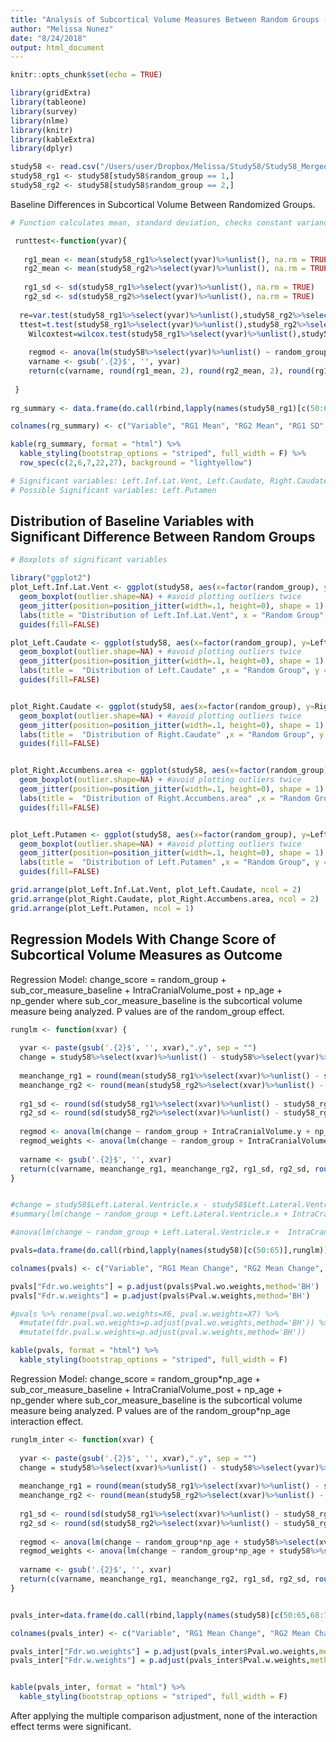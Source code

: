 ```yaml
---
title: "Analysis of Subcortical Volume Measures Between Random Groups - Comparing Regression Models With and Without Propensity Weights"
author: "Melissa Nunez"
date: "8/24/2018"
output: html_document
---
```


```r
knitr::opts_chunk$set(echo = TRUE)
```


```r
library(gridExtra)
library(tableone)
library(survey)
library(nlme)
library(knitr)
library(kableExtra)
library(dplyr)

study58 <- read.csv("/Users/user/Dropbox/Melissa/Study58/Study58_Merged_NeuroPreAndPost.csv")
study58_rg1 <- study58[study58$random_group == 1,]
study58_rg2 <- study58[study58$random_group == 2,]

```

Baseline Differences in Subcortical Volume Between Randomized Groups. 

```r
# Function calculates mean, standard deviation, checks constant variance, and then runs ttest and wilcoxon test ( 2 variables) .

 runttest<-function(yvar){
   
   rg1_mean <- mean(study58_rg1%>%select(yvar)%>%unlist(), na.rm = TRUE)
   rg2_mean <- mean(study58_rg2%>%select(yvar)%>%unlist(), na.rm = TRUE)
   
   rg1_sd <- sd(study58_rg1%>%select(yvar)%>%unlist(), na.rm = TRUE)
   rg2_sd <- sd(study58_rg2%>%select(yvar)%>%unlist(), na.rm = TRUE)
  
  re=var.test(study58_rg1%>%select(yvar)%>%unlist(),study58_rg2%>%select(yvar)%>%unlist(), alternative = "two.sided")$p.value
  ttest=t.test(study58_rg1%>%select(yvar)%>%unlist(),study58_rg2%>%select(yvar)%>%unlist(), var.equal=(re >.05), paired=FALSE)$p.value
    Wilcoxtest=wilcox.test(study58_rg1%>%select(yvar)%>%unlist(),study58_rg2%>%select(yvar)%>%unlist(), alternative = "two.sided")$p.value
    
    regmod <- anova(lm(study58%>%select(yvar)%>%unlist() ~ random_group + np_gender + IntraCranialVolume.x + np_age, data = study58))[1,5]
    varname <- gsub('.{2}$', '', yvar)
    return(c(varname, round(rg1_mean, 2), round(rg2_mean, 2), round(rg1_sd, 2), round(rg2_sd, 2), round(Wilcoxtest, 4), round(ttest, 4), round(regmod,4) ))
  
 }
 
rg_summary <- data.frame(do.call(rbind,lapply(names(study58_rg1)[c(50:65,68:79,82:83,90:94)],runttest)))

colnames(rg_summary) <- c("Variable", "RG1 Mean", "RG2 Mean", "RG1 SD", "RG2 SD", "Wilcoxon Test", "T.Test", "Reg Model P.Value")

kable(rg_summary, format = "html") %>%
  kable_styling(bootstrap_options = "striped", full_width = F) %>%
  row_spec(c(2,6,7,22,27), background = "lightyellow")

# Significant variables: Left.Inf.Lat.Vent, Left.Caudate, Right.Caudate, Right.Accumbens.area.
# Possible Significant variables: Left.Putamen
```

## Distribution of Baseline Variables with Significant Difference Between Random Groups
```r
# Boxplots of significant variables

library("ggplot2")
plot_Left.Inf.Lat.Vent <- ggplot(study58, aes(x=factor(random_group), y=Left.Inf.Lat.Vent.x, fill = factor(random_group))) + 
  geom_boxplot(outlier.shape=NA) + #avoid plotting outliers twice
  geom_jitter(position=position_jitter(width=.1, height=0), shape = 1) + 
  labs(title = "Distribution of Left.Inf.Lat.Vent", x = "Random Group", y = "Left.Inf.Lat.Vent.Baseline") + 
  guides(fill=FALSE)

plot_Left.Caudate <- ggplot(study58, aes(x=factor(random_group), y=Left.Caudate.x, fill = factor(random_group))) + 
  geom_boxplot(outlier.shape=NA) + #avoid plotting outliers twice
  geom_jitter(position=position_jitter(width=.1, height=0), shape = 1) + 
  labs(title =  "Distribution of Left.Caudate" ,x = "Random Group", y = "Left.Caudate.Baseline") + 
  guides(fill=FALSE)


plot_Right.Caudate <- ggplot(study58, aes(x=factor(random_group), y=Right.Caudate.x, fill = factor(random_group))) + 
  geom_boxplot(outlier.shape=NA) + #avoid plotting outliers twice
  geom_jitter(position=position_jitter(width=.1, height=0), shape = 1) + 
  labs(title =  "Distribution of Right.Caudate" ,x = "Random Group", y = "Right.Caudate.Baseline") + 
  guides(fill=FALSE)


plot_Right.Accumbens.area <- ggplot(study58, aes(x=factor(random_group), y=Right.Accumbens.area.x, fill = factor(random_group))) + 
  geom_boxplot(outlier.shape=NA) + #avoid plotting outliers twice
  geom_jitter(position=position_jitter(width=.1, height=0), shape = 1) + 
  labs(title =  "Distribution of Right.Accumbens.area" ,x = "Random Group", y = "Right.Accumbens.area.Baseline") + 
  guides(fill=FALSE)


plot_Left.Putamen <- ggplot(study58, aes(x=factor(random_group), y=Left.Putamen.x, fill = factor(random_group))) + 
  geom_boxplot(outlier.shape=NA) + #avoid plotting outliers twice
  geom_jitter(position=position_jitter(width=.1, height=0), shape = 1) + 
  labs(title =  "Distribution of Left.Putamen" ,x = "Random Group", y = "Left.Putamen.Baseline") + 
  guides(fill=FALSE)

grid.arrange(plot_Left.Inf.Lat.Vent, plot_Left.Caudate, ncol = 2)
grid.arrange(plot_Right.Caudate, plot_Right.Accumbens.area, ncol = 2)
grid.arrange(plot_Left.Putamen, ncol = 1)
```


## Regression Models With Change Score of Subcortical Volume Measures as Outcome
Regression Model: change_score = random_group + sub_cor_measure_baseline + IntraCranialVolume_post + np_age + np_gender where sub_cor_measure_baseline is the subcortical volume measure being analyzed. P values are of the random_group effect. 

```r
runglm <- function(xvar) {
  
  yvar <- paste(gsub('.{2}$', '', xvar),".y", sep = "")
  change = study58%>%select(xvar)%>%unlist() - study58%>%select(yvar)%>%unlist()
  
  meanchange_rg1 = round(mean(study58_rg1%>%select(xvar)%>%unlist() - study58_rg1%>%select(yvar)%>%unlist(), na.rm = TRUE), 2)
  meanchange_rg2 <- round(mean(study58_rg2%>%select(xvar)%>%unlist() - study58_rg2%>%select(yvar)%>%unlist(), na.rm = TRUE), 2)
  
  rg1_sd <- round(sd(study58_rg1%>%select(xvar)%>%unlist() - study58_rg1%>%select(yvar)%>%unlist(), na.rm = TRUE), 2)
  rg2_sd <- round(sd(study58_rg2%>%select(xvar)%>%unlist() - study58_rg2%>%select(yvar)%>%unlist(), na.rm = TRUE), 2)
  
  regmod <- anova(lm(change ~ random_group + IntraCranialVolume.y + np_age + np_gender, data = study58))[1,5]
  regmod_weights <- anova(lm(change ~ random_group + IntraCranialVolume.y + np_age + np_gender, data = study58, weights = study58$IPW))[1,5]
  
  varname <- gsub('.{2}$', '', xvar)
  return(c(varname, meanchange_rg1, meanchange_rg2, rg1_sd, rg2_sd, round(regmod, 4), round(regmod_weights, 4)))
}


#change = study58$Left.Lateral.Ventricle.x - study58$Left.Lateral.Ventricle.y
#summary(lm(change ~ random_group + Left.Lateral.Ventricle.x + IntraCranialVolume.y + np_age + np_gender, data = study58))

#anova(lm(change ~ random_group + Left.Lateral.Ventricle.x +  IntraCranialVolume.y + np_age + np_gender, data = study58, weights = study58$IPW))[1,5]

pvals=data.frame(do.call(rbind,lapply(names(study58)[c(50:65)],runglm)))

colnames(pvals) <- c("Variable", "RG1 Mean Change", "RG2 Mean Change", "RG1 SD", "RG2 SD", "Pval.wo.weights", "Pval.w.weights")

pvals["Fdr.wo.weights"] = p.adjust(pvals$Pval.wo.weights,method='BH')
pvals["Fdr.w.weights"] = p.adjust(pvals$Pval.w.weights,method='BH')

#pvals %>% rename(pval.wo.weights=X6, pval.w.weights=X7) %>% 
  #mutate(fdr.pval.wo.weights=p.adjust(pval.wo.weights,method='BH')) %>%
  #mutate(fdr.pval.w.weights=p.adjust(pval.w.weights,method='BH'))

kable(pvals, format = "html") %>%
  kable_styling(bootstrap_options = "striped", full_width = F) 


```

Regression Model: change_score = random_group\*np_age + sub_cor_measure_baseline + IntraCranialVolume_post + np_age + np_gender where sub_cor_measure_baseline is the subcortical volume measure being analyzed. P values are of the random_group\*np_age interaction effect. 
```r
runglm_inter <- function(xvar) {
  
  yvar <- paste(gsub('.{2}$', '', xvar),".y", sep = "")
  change = study58%>%select(xvar)%>%unlist() - study58%>%select(yvar)%>%unlist()
  
  meanchange_rg1 = round(mean(study58_rg1%>%select(xvar)%>%unlist() - study58_rg1%>%select(yvar)%>%unlist(), na.rm = TRUE), 2)
  meanchange_rg2 <- round(mean(study58_rg2%>%select(xvar)%>%unlist() - study58_rg2%>%select(yvar)%>%unlist(), na.rm = TRUE), 2)
  
  rg1_sd <- round(sd(study58_rg1%>%select(xvar)%>%unlist() - study58_rg1%>%select(yvar)%>%unlist(), na.rm = TRUE), 2)
  rg2_sd <- round(sd(study58_rg2%>%select(xvar)%>%unlist() - study58_rg2%>%select(yvar)%>%unlist(), na.rm = TRUE), 2)
  
  regmod <- anova(lm(change ~ random_group*np_age + study58%>%select(xvar)%>%unlist() + IntraCranialVolume.y + np_age + np_gender, data = study58))[1,5]
  regmod_weights <- anova(lm(change ~ random_group*np_age + study58%>%select(xvar)%>%unlist() + IntraCranialVolume.y + np_age + np_gender, data = study58, weights = study58$IPW))[1,5]
  
  varname <- gsub('.{2}$', '', xvar)
  return(c(varname, meanchange_rg1, meanchange_rg2, rg1_sd, rg2_sd, round(regmod, 4), round(regmod_weights, 4)))
}


pvals_inter=data.frame(do.call(rbind,lapply(names(study58)[c(50:65,68:79,82:83,90:94)],runglm_inter)))

colnames(pvals_inter) <- c("Variable", "RG1 Mean Change", "RG2 Mean Change", "RG1 SD", "RG2 SD", "Pval.wo.weights", "Pval.w.weights")

pvals_inter["Fdr.wo.weights"] = p.adjust(pvals_inter$Pval.wo.weights,method='BH')
pvals_inter["Fdr.w.weights"] = p.adjust(pvals_inter$Pval.w.weights,method='BH')


kable(pvals_inter, format = "html") %>%
  kable_styling(bootstrap_options = "striped", full_width = F) 


```
After applying the multiple comparison adjustment, none of the interaction effect terms were significant.

